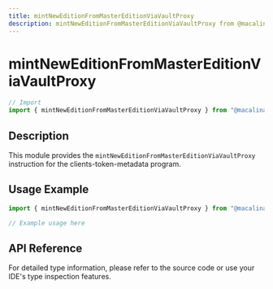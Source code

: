 ```yaml
---
title: mintNewEditionFromMasterEditionViaVaultProxy
description: mintNewEditionFromMasterEditionViaVaultProxy from @macalinao/clients-token-metadata
---
```


# mintNewEditionFromMasterEditionViaVaultProxy

```typescript
// Import
import { mintNewEditionFromMasterEditionViaVaultProxy } from "@macalinao/clients-token-metadata";
```

## Description

This module provides the `mintNewEditionFromMasterEditionViaVaultProxy` instruction for the clients-token-metadata program.

## Usage Example

```typescript
import { mintNewEditionFromMasterEditionViaVaultProxy } from "@macalinao/clients-token-metadata";

// Example usage here
```

## API Reference

For detailed type information, please refer to the source code or use your IDE's type inspection features.

